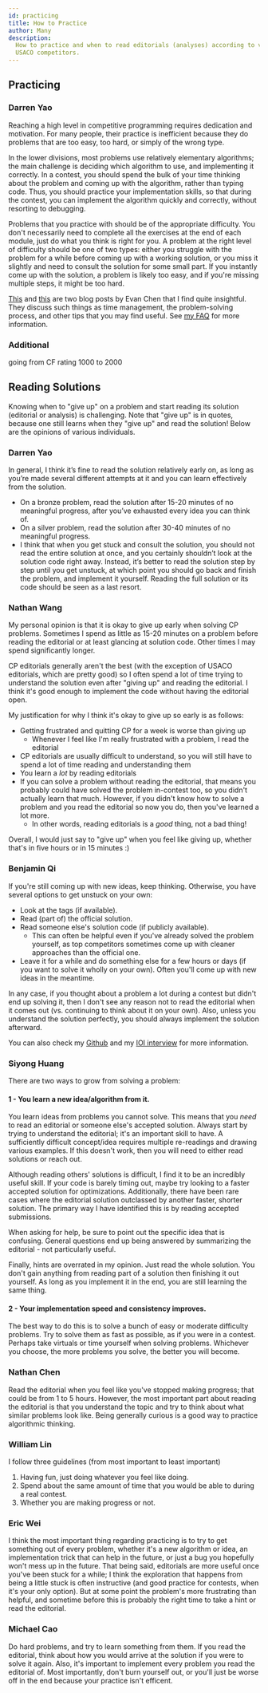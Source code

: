 ```yaml
---
id: practicing
title: How to Practice
author: Many
description:
  How to practice and when to read editorials (analyses) according to various
  USACO competitors.
---
```


## Practicing

### Darren Yao

Reaching a high level in competitive programming requires dedication and
motivation. For many people, their practice is inefficient because they do
problems that are too easy, too hard, or simply of the wrong type.

In the lower divisions, most problems use relatively elementary algorithms; the
main challenge is deciding which algorithm to use, and implementing it
correctly. In a contest, you should spend the bulk of your time thinking about
the problem and coming up with the algorithm, rather than typing code. Thus, you
should practice your implementation skills, so that during the contest, you can
implement the algorithm quickly and correctly, without resorting to debugging.

Problems that you practice with should be of the appropriate difficulty. You
don't necessarily need to complete all the exercises at the end of each module,
just do what you think is right for you. A problem at the right level of
difficulty should be one of two types: either you struggle with the problem for
a while before coming up with a working solution, or you miss it slightly and
need to consult the solution for some small part. If you instantly come up with
the solution, a problem is likely too easy, and if you're missing multiple
steps, it might be too hard.

[This](https://web.evanchen.cc/faq-raqs.html) and
[this](https://usamo.wordpress.com/2019/01/31/math-contest-platitudes-v3/) are
two blog posts by Evan Chen that I find quite insightful. They discuss such
things as time management, the problem-solving process, and other tips that you
may find useful. See [my FAQ](https://darrenyao.com/usacofaq/) for more
information.

### Additional

<Resources>
	<Resource
		source="Aryansh"
		title="Preparing for Contests"
		url="https://sendtoaryansh.gitbook.io/informatics-notes/preparing-for-contests"
	/>
	<Resource source="CF" title="E869120 - A Way to Practice CP" url="53341">
		going from CF rating 1000 to 2000
	</Resource>
</Resources>

## Reading Solutions

Knowing when to "give up" on a problem and start reading its solution (editorial
or analysis) is challenging. Note that "give up" is in quotes, because one still
learns when they "give up" and read the solution! Below are the opinions of
various individuals.

### Darren Yao

In general, I think it’s fine to read the solution relatively early on, as long
as you’re made several different attempts at it and you can learn effectively
from the solution.

- On a bronze problem, read the solution after 15-20 minutes of no meaningful
  progress, after you’ve exhausted every idea you can think of.
- On a silver problem, read the solution after 30-40 minutes of no meaningful
  progress.
- I think that when you get stuck and consult the solution, you should not read
  the entire solution at once, and you certainly shouldn’t look at the solution
  code right away. Instead, it’s better to read the solution step by step until
  you get unstuck, at which point you should go back and finish the problem, and
  implement it yourself. Reading the full solution or its code should be seen as
  a last resort.

### Nathan Wang

My personal opinion is that it is okay to give up early when solving CP
problems. Sometimes I spend as little as 15-20 minutes on a problem before
reading the editorial or at least glancing at solution code. Other times I may
spend significantly longer.

CP editorials generally aren't the best (with the exception of USACO editorials,
which are pretty good) so I often spend a lot of time trying to understand the
solution even after "giving up" and reading the editorial. I think it's good
enough to implement the code without having the editorial open.

My justification for why I think it's okay to give up so early is as follows:

- Getting frustrated and quitting CP for a week is worse than giving up
  - Whenever I feel like I'm really frustrated with a problem, I read the
    editorial
- CP editorials are usually difficult to understand, so you will still have to
  spend a lot of time reading and understanding them
- You learn a _lot_ by reading editorials
- If you can solve a problem without reading the editorial, that means you
  probably could have solved the problem in-contest too, so you didn't actually
  learn that much. However, if you didn't know how to solve a problem and you
  read the editorial so now you do, then you've learned a lot more.
  - In other words, reading editorials is a _good_ thing, not a bad thing!

Overall, I would just say to "give up" when you feel like giving up, whether
that's in five hours or in 15 minutes :)

### Benjamin Qi

If you're still coming up with new ideas, keep thinking. Otherwise, you have
several options to get unstuck on your own:

- Look at the tags (if available).
- Read (part of) the official solution.
- Read someone else's solution code (if publicly available).
  - This can often be helpful even if you've already solved the problem
    yourself, as top competitors sometimes come up with cleaner approaches
    than the official one.
- Leave it for a while and do something else for a few hours or days (if
  you want to solve it wholly on your own). Often you'll come up with new ideas
  in the meantime.

In any case, if you thought about a problem a lot during a contest but didn't
end up solving it, then I don't see any reason not to read the editorial when it
comes out (vs. continuing to think about it on your own). Also, unless you
understand the solution perfectly, you should always implement the solution
afterward.

You can also check my
[Github](https://github.com/bqi343/USACO/blob/master/Resources/Solving%20Problems.md)
and my
[IOI interview](https://ioinformatics.org/interview/interview-benjamin-qi/27?event=july-2020) for more information.

### Siyong Huang

There are two ways to grow from solving a problem:

#### 1 - You learn a new idea/algorithm from it.

You learn ideas from problems you cannot solve. This means that you _need_ to
read an editorial or someone else's accepted solution. Always start by trying to
understand the editorial; it's an important skill to have. A sufficiently
difficult concept/idea requires multiple re-readings and drawing various
examples. If this doesn't work, then you will need to either read solutions or
reach out.

Although reading others' solutions is difficult, I find it to be an incredibly
useful skill. If your code is barely timing out, maybe try looking to a faster
accepted solution for optimizations. Additionally, there have been rare cases
where the editorial solution outclassed by another faster, shorter solution. The
primary way I have identified this is by reading accepted submissions.

When asking for help, be sure to point out the specific idea that is confusing.
General questions end up being answered by summarizing the editorial - not
particularly useful.

Finally, hints are overrated in my opinion. Just read the whole solution. You
don't gain anything from reading part of a solution then finishing it out
yourself. As long as you implement it in the end, you are still learning the
same thing.

#### 2 - Your implementation speed and consistency improves.

The best way to do this is to solve a bunch of easy or moderate difficulty
problems. Try to solve them as fast as possible, as if you were in a contest.
Perhaps take virtuals or time yourself when solving problems. Whichever you
choose, the more problems you solve, the better you will become.

### Nathan Chen

Read the editorial when you feel like you've stopped making progress; that could
be from 1 to 5 hours. However, the most important part about reading the
editorial is that you understand the topic and try to think about what similar
problems look like. Being generally curious is a good way to practice
algorithmic thinking.

### William Lin

I follow three guidelines (from most important to least important)

1. Having fun, just doing whatever you feel like doing.
2. Spend about the same amount of time that you would be able to during a real
   contest.
3. Whether you are making progress or not.

### Eric Wei

I think the most important thing regarding practicing is to try to get something
out of every problem, whether it's a new algorithm or idea, an implementation
trick that can help in the future, or just a bug you hopefully won't mess up in
the future. That being said, editorials are more useful once you've been stuck
for a while; I think the exploration that happens from being a little stuck is
often instructive (and good practice for contests, when it's your only option).
But at some point the problem's more frustrating than helpful, and sometime
before this is probably the right time to take a hint or read the editorial.

### Michael Cao

Do hard problems, and try to learn something from them. If you read the
editorial, think about how you would arrive at the solution if you were to solve
it again. Also, it's important to implement every problem you read the editorial
of. Most importantly, don't burn yourself out, or you'll just be worse off in
the end because your practice isn't efficent.
